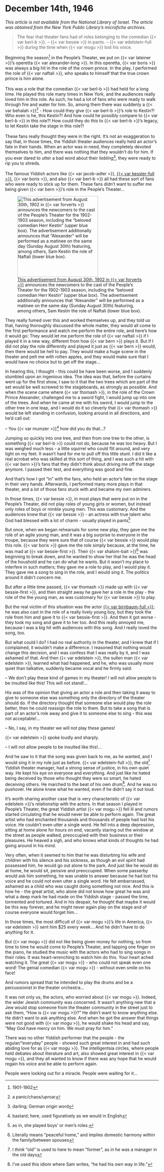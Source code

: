 # December 14th, 1946

_This article is not available from the National Library of Israel. The article was obtained from the New York Public Library's microfiche archives._

> The fear that theater fans had of roles belonging to the comedian {{< var berl-b >}}. -- {{< var bessie >}} in pants. -- {{< var edelstein-full >}} during the time when {{< var mogu >}} lost his voice.

::: {layout-ncol="2"}

Beginning the season^[1901-1902] in the People's Theater, we put on {{< var lateiner >}}'s operetta {{< var alexander-long >}}. In this operetta, {{< var boris >}} was always a big hit in the role of the crown prince. In the play, I performed the role of {{< var naftali >}}, who speaks to himself that the true crown prince is him alone.<br><br>
This was a role that the comedian {{< var berl-b >}} had held for a long time. He played this role many times in New York, and the audiences really loved him in this role. As such, he had a lot of fans who were ready to walk through fire and water for him. So, among them there was suddenly a {{< var behalah >}}^[a panic/chaos/uproar] - How could they give {{< var berl-b >}}'s role to Kestin?! Who even is he, this Kestin?! And how could he possibly compare to {{< var berl-b >}} in this role?! How could they do this to {{< var berl-b >}}'s legacy, to let Kestin take the stage in this role?!<br><br>
These fans really thought they were in the right. It's not an exaggeration to say that, in those times, the Yiddish theater audiences really held an actor's fate in their hands. When an actor was in need, they completely devoted themselves to him, and there was nothing that they wouldn't do for him. If you ever dared to utter a bad word about their _liebling_^[darling; German origin word], they were ready to rip you to shreds.<br><br>
The famous Yiddish actors like {{< var jacob-adler >}}, [{{< var kessler-full >}}]((https://en.wikipedia.org/wiki/David_Kessler_(actor))), {{< var boris >}}, and also {{< var berl-b >}} all had these sort of fans who were ready to stick up for them. These fans didn't want to suffer me being given {{< var bern >}}'s role in the People's Theater...

![[This advertisement from August 30th, 1902 in {{< var forverts >}}](https://www.nli.org.il/en/newspapers/frw/1902/08/30/01/article/10.1/?e=-------en-20--1--img-txIN%7ctxTI--------------1) announces the newcomers to the cast of the People's Theater for the 1902-1903 season, including the "beloved comedian Herr Kestin" (upper blue box). The advertisement additionally announces that "Alexander" will be performed as a matinee on the same day (Sunday August 30th) featuring, among others, Sam Kestin the role of Naftali (lower blue box).](../img/newspaper_clippings/1902-08-30_forverts.png){width="2.75in"}

:::





They really fumed over this and worked themselves up, and they told us that, having thoroughly discussed the whole matter, they would all come to the first performance and watch me perform the entire role, and here's how it would go: They would let me perform the role of {{< var naftali >}} if I played it in a new way, different from how {{< var bern >}} plays it. But if I did not play the role differently and played it just as {{< var bern >}} would, then there would be hell to pay. They would make a huge scene in the theater and pelt me with rotten apples, and they would make sure that I would have no choice but to get off the stage...

In hearing this, I thought - this could be have been worse, and I suddenly stumbled upon an ingenious idea. The idea was that, before the curtains went up for the first show, I saw to it that the two trees which are part of the set would be well screwed to the stageboards, as strongly as possible. And when the scene came where {{< var thomash >}}, in the role of the Crown Prince Alexander, challenged me to a sword fight, I would jump up into one of the trees. And when he came at me with his sword, I would jump to the other tree in one leap, and I would do it so cleverly that {{< var thomash >}} would be left standing in confusion, looking around in all directions, and he'd call out:

-- You {{< var mumzer >}}^[bastard; here, used figuratively as we would in English] how did you do that...?

Jumping so quickly into one tree, and then from one tree to the other, is something {{< var berl-b >}} could not do, because he was too heavy. But I was weighed much less - a little squirrel who could flit around, and very light on my feet. It wasn't hard for me to pull off this little stunt. I did it like a real acrobat who was skilled at this sort of thing, and I was such a hit with {{< var bern >}}'s fans that they didn't think about driving me off the stage anymore. I passed their test, and everything was good and fine. 

And that's how I got "in" with the fans, who held an actor's fate on the stage in their very hands. Afterwards, I performed many more plays in that theater, and a lot of those fans stuck with and became my own admirers.

In those times, {{< var bessie >}}, in most plays that were put on in the People's Theater, did not play roles of young girls or women, but instead only roles of boys or nimble young men. This was customary. And the audiences knew that {{< var bessie >}} - an actress with true talent who God had blessed with a lot of charm - usually played in pants^[as in, she played boys' or men's roles.]

But once, when we began rehearsals for some new play, they gave me the role of an agile young man, and it was a big surprise to everyone in the troupe, because they were sure that of course {{< var bessie >}} would play this role. {{< var boris >}} gave me the role simply because, at the time, he was mad at {{< var bessie-first >}}. Their {{< var shalom-bait >}}^[Literally means "peaceful home," and implies domestic harmony within the family/between spouses] was beginning to break down, and he wanted to show her that he was the head of the houshold and he can do what he wants. But it wasn't my place to interfere in such matters; they gave me a role to play, and I would play it. They gave me a song to sing in the role, and I would sing it. The politics around it didn't concern me. 

But after a little time passed, {{< var thomash >}} made up with {{< var bessie-first >}}, and then straight away he gave her a role in the play - the role of the the young man, as was customary for {{< var bessie >}} to play. 

But the real victim of this situation was the actor [{{< var birnbaum-full >}}](https://www.museumoffamilyhistory.com/yt/lex/B/birnbaum-louis.htm); he was also cast in the role of a really lively young boy, but they took the role from him and gave it to {{< var bessie-first >}}. And then it got worse - they took my song and gave it to her too. And this really annoyed me, because I was a big hit with audiences with this song. And I really loved the song, too. 

But what could I do? I had no real authority in the theater, and I knew that if I complained, it wouldn't make a difference. I reasoned that nothing would change this decision, and I was confess that I was really by it, and I was ashamed of that. And then {{< var edelstein >}}, the sullen man {{< var edelstein >}}, learned what had happened, and he, who was usually more quiet than talkative, suddenly became vocal and he firmly said:

-- We don't play these kind of games in my theater! I will not allow people to be insulted like this! This will not stand!...

His was of the opinion that giving an actor a role and then taking it away to give to someone else was something only the directory of the theater should do. If the directory thought that someone else would play the role better, then he could reassign the role to them. But to take a song that is part of an actor's role away and give it to someone else to sing - this was not acceptable!...

-- No, I say, in my theater we will not play these games!

{{< var edelstein >}} spoke loudly and sharply.

-- I will not allow people to be insulted like this!...

And he saw to it that the song was given back to me, as he wanted, and I would sing it in my role just as before. {{< var edelstein-full >}}, the old^[I _think_ "old" is used to here to mean "former", as in he was a manager in the old days] Yiddish theater manager, had a strong sense of justice, in his own quiet way. He kept his eye on everyone and everything. And just like he hated being deceived by those who thought they were so smart, he hated deceiving others. He marched to the beat of his own drum^[I've used this idiom where Sam writes, "he had his own way in life."]. And he was no pushover. He alone knew what he wanted, even if he didn't say it out loud. 

It's worth sharing another case that is very characteristic of {{< var edelstein >}}'s relationship with the actors. In that season I played in People's Theater, the great Yiddish artist {{< var mogu >}} fell ill and rumors started circulating that he would never be able to perform again. The great artist who had enchanted thousands and thousands of people had lost his voice. He couldn't even utter a single word. He fell into a deep depression, sitting at home alone for hours on end, vacantly staring out the window at the street as people walked, preoccupied with their business or their pleasures. He heaved a sigh, and who knows what kinds of thoughts he had going around in his mind. 

Very often, when it seemed to him that he was disturbing his wife and children with his silence and his sickness, as though an evil spirit had possessed him, he would go out alone to the park. And just like he would do at home, he would sit, pensive and preoccupied. When some passerby would ask him something, he was unable to answer because he had lost his voice and he could not even utter a single word. He felt embarrassed, ashamed as a child who was caught doing something not nice. And this is how he - the great artist, who alone did not know how great he was and what a deep mark he had made on the Yiddish stage - passed the time, tormented and tortured. And in his despair, he thought that maybe it would be this way forever, and he might never again play on the stage and of course everyone would forget him...

In those times, the most difficult of {{< var mogu >}}'s life in America, {{< var edelstein >}} sent him $25 every week... And he didn't have to do anything for it. 

But {{< var mogu >}} did not like being given money for nothing, so from time to time he would come to People's Theater, and tapping one finger on the piano, he studied the music with the actors who had to sing songs in their roles. It was heart-wrenching to watch him do this. Your heart ached watching it. The great {{< var mogu >}} - who could not speak even one word! The genial comedian {{< var mogu >}} - without even smile on his face!

And rumors spread that he intended to play the drums and be a percussionist in the theater orchestra...

It was not only us, the actors, who worried about {{< var mogu >}}. Indeed, the wider Jewish community was concerned. It wasn't anything new that a Jew would stop someone from the theater community in the street just to ask them, "How is {{< var mogu >}}?" He didn't want to know anything else. He didn't want to ask anything else. And when he got the answer that things were not good with {{< var mogu >}}, he would shake his head and say, "May God have mercy on him. We must pray for him."

There was no other Yiddish performer that the people - the regular/"everyday" people - showed such great interest in and had such abiding love for as {{< var mogu >}}. The intelligentsia circles, where people held debates about literature and art, also showed great interest in {{< var mogu >}}, and they all wanted to know if there was any hope that he would regain his voice and be able to perform again.

People were looking out for a miracle. People were waiting for it...